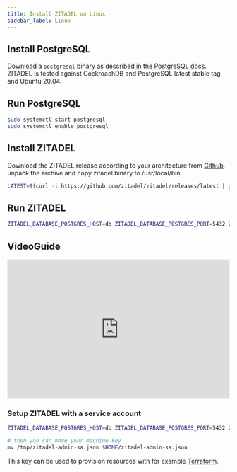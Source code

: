 ```yaml
---
title: Install ZITADEL on Linux
sidebar_label: Linux
---
```



## Install PostgreSQL

Download a `postgresql` binary as described [in the PostgreSQL docs](https://www.postgresql.org/download/linux/).
ZITADEL is tested against CockroachDB and PostgreSQL latest stable tag and Ubuntu 20.04.

## Run PostgreSQL

```bash
sudo systemctl start postgresql
sudo systemctl enable postgresql
```

## Install ZITADEL

Download the ZITADEL release according to your architecture from [Github](https://github.com/zitadel/zitadel/releases/latest), unpack the archive and copy zitadel binary to /usr/local/bin

```bash
LATEST=$(curl -i https://github.com/zitadel/zitadel/releases/latest | grep location: | cut -d '/' -f 8 | tr -d '\r'); ARCH=$(uname -m); case $ARCH in armv5*) ARCH="armv5";; armv6*) ARCH="armv6";; armv7*) ARCH="arm";; aarch64) ARCH="arm64";; x86) ARCH="386";; x86_64) ARCH="amd64";;  i686) ARCH="386";; i386) ARCH="386";; esac; wget -c https://github.com/zitadel/zitadel/releases/download/$LATEST/zitadel-linux-$ARCH.tar.gz -O - | tar -xz && sudo mv zitadel-linux-$ARCH/zitadel /usr/local/bin
```

## Run ZITADEL

```bash
ZITADEL_DATABASE_POSTGRES_HOST=db ZITADEL_DATABASE_POSTGRES_PORT=5432 ZITADEL_DATABASE_POSTGRES_DATABASE=zitadel ZITADEL_DATABASE_POSTGRES_USER_USERNAME=zitadel ZITADEL_DATABASE_POSTGRES_USER_PASSWORD=zitadel ZITADEL_DATABASE_POSTGRES_USER_SSL_MODE=disable ZITADEL_DATABASE_POSTGRES_ADMIN_USERNAME=root ZITADEL_DATABASE_POSTGRES_ADMIN_SSL_MODE=disable ZITADEL_EXTERNALSECURE=false zitadel start-from-init --masterkey "MasterkeyNeedsToHave32Characters" --tlsMode disabled
```

<DefaultUser components={props.components} />

<NoteInstanceNotFound />

## VideoGuide

<iframe
  width="100%"
  height="315"
  src="https://www.youtube.com/embed/YVLua-q7dbs"
  title="YouTube video player"
  frameborder="0"
  allow="accelerometer; autoplay; clipboard-write; encrypted-media; gyroscope; picture-in-picture"
  allowfullscreen
></iframe>

### Setup ZITADEL with a service account

```bash
ZITADEL_DATABASE_POSTGRES_HOST=db ZITADEL_DATABASE_POSTGRES_PORT=5432 ZITADEL_DATABASE_POSTGRES_DATABASE=zitadel ZITADEL_DATABASE_POSTGRES_USER_USERNAME=zitadel ZITADEL_DATABASE_POSTGRES_USER_PASSWORD=zitadel ZITADEL_DATABASE_POSTGRES_USER_SSL_MODE=disable ZITADEL_DATABASE_POSTGRES_ADMIN_USERNAME=root ZITADEL_DATABASE_POSTGRES_ADMIN_SSL_MODE=disable ZITADEL_EXTERNALSECURE=false ZITADEL_FIRSTINSTANCE_MACHINEKEYPATH=/tmp/zitadel-admin-sa.json ZITADEL_FIRSTINSTANCE_ORG_MACHINE_MACHINE_USERNAME=zitadel-admin-sa ZITADEL_FIRSTINSTANCE_ORG_MACHINE_MACHINE_NAME=Admin ZITADEL_FIRSTINSTANCE_ORG_MACHINE_MACHINEKEY_TYPE=1 zitadel start-from-init --masterkey "MasterkeyNeedsToHave32Characters" --tlsMode disabled

# then you can move your machine key
mv /tmp/zitadel-admin-sa.json $HOME/zitadel-admin-sa.json
```

This key can be used to provision resources with for example [Terraform](/docs/guides/manage/terraform/basics.md).

<Next components={props.components} />
<Disclaimer components={props.components} />
